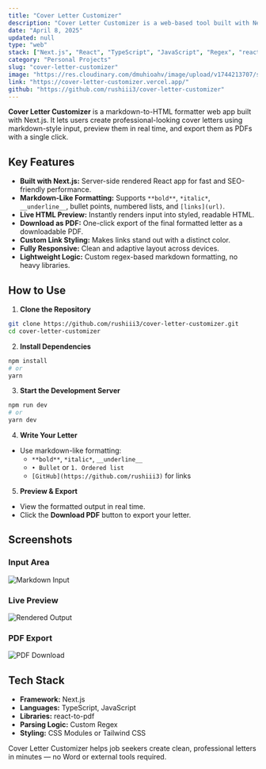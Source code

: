 ```yaml
---
title: "Cover Letter Customizer"
description: "Cover Letter Customizer is a web-based tool built with Next.js that allows users to write and preview professional cover letters using markdown-like syntax. The app converts input into styled HTML with formatting features such as bold, italic, underline, lists, and clickable links. Users can also export their letters as a PDF."
date: "April 8, 2025"
updated: null
type: "web"
stack: ["Next.js", "React", "TypeScript", "JavaScript", "Regex", "react-2-pdf"]
category: "Personal Projects"
slug: "cover-letter-customizer"
image: "https://res.cloudinary.com/dmuhioahv/image/upload/v1744213707/screenshots/og_1_scbjxw.png"
link: "https://cover-letter-customizer.vercel.app/"
github: "https://github.com/rushiii3/cover-letter-customizer"
---
```


**Cover Letter Customizer** is a markdown-to-HTML formatter web app built with Next.js. It lets users create professional-looking cover letters using markdown-style input, preview them in real time, and export them as PDFs with a single click.

## Key Features

- **Built with Next.js:** Server-side rendered React app for fast and SEO-friendly performance.
- **Markdown-Like Formatting:** Supports `**bold**`, `*italic*`, `__underline__`, bullet points, numbered lists, and `[links](url)`.
- **Live HTML Preview:** Instantly renders input into styled, readable HTML.
- **Download as PDF:** One-click export of the final formatted letter as a downloadable PDF.
- **Custom Link Styling:** Makes links stand out with a distinct color.
- **Fully Responsive:** Clean and adaptive layout across devices.
- **Lightweight Logic:** Custom regex-based markdown formatting, no heavy libraries.

## How to Use

1. **Clone the Repository**

```bash
git clone https://github.com/rushiii3/cover-letter-customizer.git
cd cover-letter-customizer
```

2. **Install Dependencies**

```bash
npm install
# or
yarn
```

3. **Start the Development Server**

```bash
npm run dev
# or
yarn dev
```

4. **Write Your Letter**

- Use markdown-like formatting:
  - `**bold**`, `*italic*`, `__underline__`
  - `• Bullet` or `1. Ordered list`
  - `[GitHub](https://github.com/rushiii3)` for links

5. **Preview & Export**

- View the formatted output in real time.
- Click the **Download PDF** button to export your letter.

## Screenshots

### Input Area

![Markdown Input](https://res.cloudinary.com/dmuhioahv/image/upload/v1744215127/screenshots/1_jbrsm0.png)

### Live Preview

![Rendered Output](https://res.cloudinary.com/dmuhioahv/image/upload/v1744215127/screenshots/2_j0wb2j.png)

### PDF Export

![PDF Download](https://res.cloudinary.com/dmuhioahv/image/upload/v1744215127/screenshots/3_hdbh5b.png)

## Tech Stack

- **Framework:** Next.js
- **Languages:** TypeScript, JavaScript
- **Libraries:** react-to-pdf
- **Parsing Logic:** Custom Regex
- **Styling:** CSS Modules or Tailwind CSS

Cover Letter Customizer helps job seekers create clean, professional letters in minutes — no Word or external tools required.
